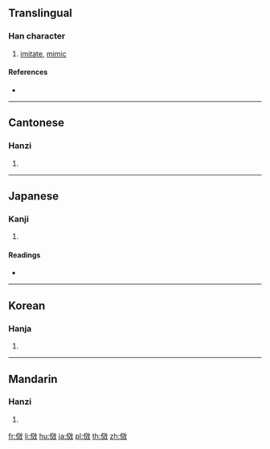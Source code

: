 {{also|效}}
==Translingual==

===Han character===
{{Han char|rn=9|rad=人|as=10|sn=12|four=28240|canj=OYKK|ids=⿰亻效}}

# [[imitate]], [[mimic]]

====References====
* {{Han ref|kx=0113.240|dkj=00969|dj=0241.130|hdz=10205.020|uh=509A|ud=20634|bh=B3CB|bd=46027}}

----

==Cantonese==

===Hanzi===
{{yue-hanzi|jyut=|y=haau6}}

# {{defn|lang=yue|sort=人10}}

----

==Japanese==

===Kanji===
{{ja-kanji|grade=|rs=人10}}

# {{defn|lang=ja|sort=人10}}

====Readings====
* {{ja-readings|on=[[こう]] (kō)|kun=[[ならう]] (narau)}}

----

==Korean==

===Hanja===
{{ko-hanja|hangeul=효|rv=hyo|mr=hyo}}

# {{defn|lang=ko|sort=人10}}

----

==Mandarin==

===Hanzi===
{{cmn-hanzi|pin=[[xiào]] ([[xiao4]])|wg=hsiao<sup>4</sup>}}

# {{defn|lang=cmn|sort=人10}}

[[fr:傚]]
[[li:傚]]
[[hu:傚]]
[[ja:傚]]
[[pl:傚]]
[[th:傚]]
[[zh:傚]]